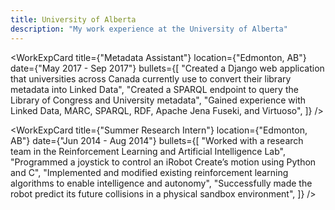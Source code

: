 ```yaml
---
title: University of Alberta
description: "My work experience at the University of Alberta"
---
```


<WorkExpCard
  title={"Metadata Assistant"}
  location={"Edmonton, AB"}
  date={"May 2017 - Sep 2017"}
  bullets={[
    "Created a Django web application that universities across Canada currently use to convert their library metadata into Linked Data",
    "Created a SPARQL endpoint to query the Library of Congress and University metadata",
    "Gained experience with Linked Data, MARC, SPARQL, RDF, Apache Jena Fuseki, and Virtuoso",
  ]}
/>

<WorkExpCard
  title={"Summer Research Intern"}
  location={"Edmonton, AB"}
  date={"Jun 2014 - Aug 2014"}
  bullets={[
    "Worked with a research team in the Reinforcement Learning and Artificial Intelligence Lab",
    "Programmed a joystick to control an iRobot Create’s motion using Python and C",
    "Implemented and modified existing reinforcement learning algorithms to enable intelligence and autonomy",
    "Successfully made the robot predict its future collisions in a physical sandbox environment",
  ]}
/>
